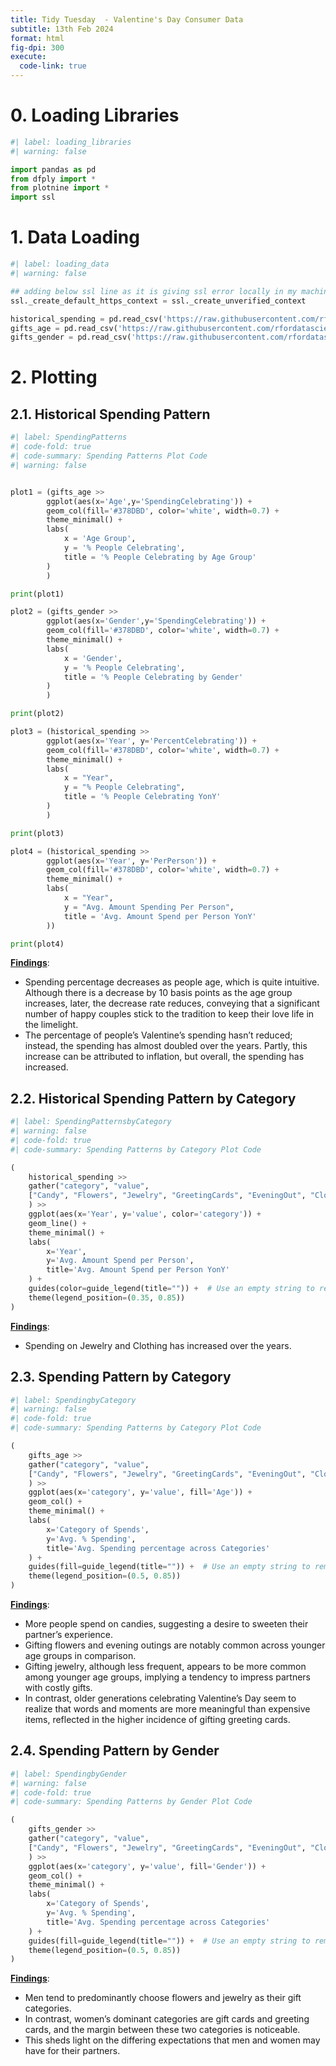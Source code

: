 ```yaml
---
title: Tidy Tuesday  - Valentine's Day Consumer Data
subtitle: 13th Feb 2024
format: html
fig-dpi: 300
execute:
  code-link: true
---
```


# 0. Loading Libraries

```python
#| label: loading_libraries
#| warning: false

import pandas as pd
from dfply import *
from plotnine import *
import ssl
```

# 1. Data Loading

```python
#| label: loading_data
#| warning: false

## adding below ssl line as it is giving ssl error locally in my machine
ssl._create_default_https_context = ssl._create_unverified_context

historical_spending = pd.read_csv('https://raw.githubusercontent.com/rfordatascience/tidytuesday/master/data/2024/2024-02-13/historical_spending.csv')
gifts_age = pd.read_csv('https://raw.githubusercontent.com/rfordatascience/tidytuesday/master/data/2024/2024-02-13/gifts_age.csv')
gifts_gender = pd.read_csv('https://raw.githubusercontent.com/rfordatascience/tidytuesday/master/data/2024/2024-02-13/gifts_gender.csv')
```

# 2. Plotting

## 2.1. Historical Spending Pattern

```python
#| label: SpendingPatterns
#| code-fold: true
#| code-summary: Spending Patterns Plot Code
#| warning: false


plot1 = (gifts_age >> 
        ggplot(aes(x='Age',y='SpendingCelebrating')) + 
        geom_col(fill='#378DBD', color='white', width=0.7) +  
        theme_minimal() + 
        labs(
            x = 'Age Group',
            y = '% People Celebrating',
            title = '% People Celebrating by Age Group'
        )
        )

print(plot1)

plot2 = (gifts_gender >> 
        ggplot(aes(x='Gender',y='SpendingCelebrating')) + 
        geom_col(fill='#378DBD', color='white', width=0.7) +  
        theme_minimal() + 
        labs(
            x = 'Gender',
            y = '% People Celebrating',
            title = '% People Celebrating by Gender'
        )
        )

print(plot2)

plot3 = (historical_spending >>
        ggplot(aes(x='Year', y='PercentCelebrating')) +
        geom_col(fill='#378DBD', color='white', width=0.7) + 
        theme_minimal() + 
        labs(
            x = "Year",
            y = "% People Celebrating",
            title = '% People Celebrating YonY'
        )
        )

print(plot3)

plot4 = (historical_spending >>
        ggplot(aes(x='Year', y='PerPerson')) +
        geom_col(fill='#378DBD', color='white', width=0.7) + 
        theme_minimal() + 
        labs(
            x = "Year",
            y = "Avg. Amount Spending Per Person",
            title = 'Avg. Amount Spend per Person YonY'
        ))

print(plot4)


```

[**Findings**]{.underline}:

-   Spending percentage decreases as people age, which is quite intuitive. Although there is a decrease by 10 basis points as the age group increases, later, the decrease rate reduces, conveying that a significant number of happy couples stick to the tradition to keep their love life in the limelight.
-   The percentage of people's Valentine's spending hasn't reduced; instead, the spending has almost doubled over the years. Partly, this increase can be attributed to inflation, but overall, the spending has increased.

## 2.2. Historical Spending Pattern by Category

```python
#| label: SpendingPatternsbyCategory
#| warning: false
#| code-fold: true
#| code-summary: Spending Patterns by Category Plot Code 

(
    historical_spending >>
    gather("category", "value", 
    ["Candy", "Flowers", "Jewelry", "GreetingCards", "EveningOut", "Clothing", "GiftCards"]
    ) >> 
    ggplot(aes(x='Year', y='value', color='category')) + 
    geom_line() + 
    theme_minimal() + 
    labs(
        x='Year',
        y='Avg. Amount Spend per Person',
        title='Avg. Amount Spend per Person YonY'
    ) + 
    guides(color=guide_legend(title="")) +  # Use an empty string to remove the legend title
    theme(legend_position=(0.35, 0.85))
)

```

[**Findings**]{.underline}:

-   Spending on Jewelry and Clothing has increased over the years.


## 2.3. Spending Pattern by Category

```python
#| label: SpendingbyCategory
#| warning: false
#| code-fold: true
#| code-summary: Spending Patterns by Category Plot Code 

(
    gifts_age >>
    gather("category", "value", 
    ["Candy", "Flowers", "Jewelry", "GreetingCards", "EveningOut", "Clothing", "GiftCards"]
    ) >> 
    ggplot(aes(x='category', y='value', fill='Age')) + 
    geom_col() + 
    theme_minimal() + 
    labs(
        x='Category of Spends',
        y='Avg. % Spending',
        title='Avg. Spending percentage across Categories'
    ) + 
    guides(fill=guide_legend(title="")) +  # Use an empty string to remove the legend title
    theme(legend_position=(0.5, 0.85))
)

```

[**Findings**]{.underline}:

-   More people spend on candies, suggesting a desire to sweeten their partner's experience.
-   Gifting flowers and evening outings are notably common across younger age groups in comparison.
-   Gifting jewelry, although less frequent, appears to be more common among younger age groups, implying a tendency to impress partners with costly gifts.
-   In contrast, older generations celebrating Valentine's Day seem to realize that words and moments are more meaningful than expensive items, reflected in the higher incidence of gifting greeting cards.


## 2.4. Spending Pattern by Gender

```python
#| label: SpendingbyGender
#| warning: false
#| code-fold: true
#| code-summary: Spending Patterns by Gender Plot Code 

(
    gifts_gender >>
    gather("category", "value", 
    ["Candy", "Flowers", "Jewelry", "GreetingCards", "EveningOut", "Clothing", "GiftCards"]
    ) >> 
    ggplot(aes(x='category', y='value', fill='Gender')) + 
    geom_col() + 
    theme_minimal() + 
    labs(
        x='Category of Spends',
        y='Avg. % Spending',
        title='Avg. Spending percentage across Categories'
    ) + 
    guides(fill=guide_legend(title="")) +  # Use an empty string to remove the legend title
    theme(legend_position=(0.5, 0.85))
)

```

[**Findings**]{.underline}:

-   Men tend to predominantly choose flowers and jewelry as their gift categories.
-   In contrast, women's dominant categories are gift cards and greeting cards, and the margin between these two categories is noticeable.
-   This sheds light on the differing expectations that men and women may have for their partners.
